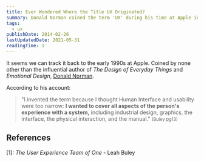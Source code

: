 ```yaml
---
title: Ever Wondered Where the Title UX Originated?
summary: Donald Norman coined the term 'UX' during his time at Apple in the 90s.
tags:
  - ux
publishDate: 2014-02-26
lastUpdatedDate: 2021-05-31
readingTime: 1
---
```


It seems we can track it back to the early 1990s at Apple. Coined by none other
than the influential author of _The Design of Everyday Things_ and _Emotional
Design_, [Donald Norman][dnorman].

According to his account:

> "I invented the term because I thought Human Interface and usability were too
> narrow: **I wanted to cover all aspects of the person's experience with a
> system,** including industrial design, graphics, the interface, the physical
> interaction, and the manual." <small>(Buley pg13)</small>

## References

[1]: _The User Experience Team of One_ - Leah Buley

[dnorman]: https://www.jnd.org
